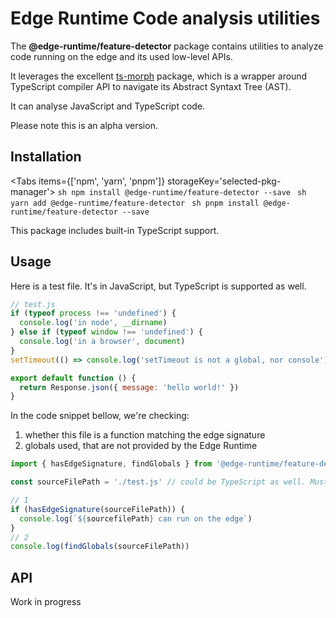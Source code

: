 
# Edge Runtime Code analysis utilities

The **@edge-runtime/feature-detector** package contains utilities to analyze code running on the edge and its used low-level APIs.

It leverages the excellent [ts-morph](https://ts-morph.com/) package, which is a wrapper around TypeScript compiler API to navigate its Abstract Syntaxt Tree (AST).

It can analyse JavaScript and TypeScript code.

<Callout type='warning' emoji='⚠️'>
  Please note this is an alpha version.
</Callout>

## Installation

<Tabs items={['npm', 'yarn', 'pnpm']} storageKey='selected-pkg-manager'>
  <Tab>```sh npm install @edge-runtime/feature-detector --save ```</Tab>
  <Tab>```sh yarn add @edge-runtime/feature-detector ```</Tab>
  <Tab>```sh pnpm install @edge-runtime/feature-detector --save ```</Tab>
</Tabs>

This package includes built-in TypeScript support.

## Usage

Here is a test file. It's in JavaScript, but TypeScript is supported as well.

```js
// test.js
if (typeof process !== 'undefined') {
  console.log('in node', __dirname)
} else if (typeof window !== 'undefined') {
  console.log('in a browser', document)
}
setTimeout(() => console.log('setTimeout is not a global, nor console'), 0)

export default function () {
  return Response.json({ message: 'hello world!' })
}
```

In the code snippet bellow, we're checking:

1. whether this file is a function matching the edge signature
2. globals used, that are not provided by the Edge Runtime

```ts
import { hasEdgeSignature, findGlobals } from '@edge-runtime/feature-detector'

const sourceFilePath = './test.js' // could be TypeScript as well. Must be in current working directory

// 1
if (hasEdgeSignature(sourceFilePath)) {
  console.log(`${sourcefilePath} can run on the edge`)
}
// 2
console.log(findGlobals(sourceFilePath))
```

## API

<Callout type='warning' emoji='⚠️'>
  Work in progress
</Callout>
